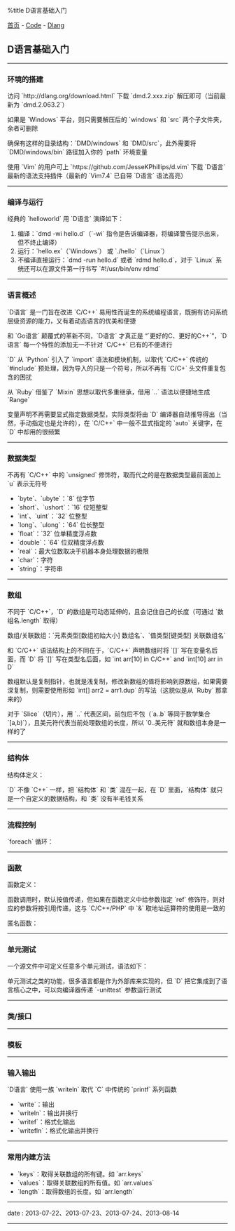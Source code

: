 %title D语言基础入门

[[../../index|首页]] - [[../index|Code]] - [[index|Dlang]]
==D语言基础入门==
----
===环境的搭建===

访问 `http://dlang.org/download.html` 下载 `dmd.2.xxx.zip` 解压即可（当前最新为 `dmd.2.063.2`）

如果是 `Windows` 平台，则只需要解压后的 `windows` 和 `src` 两个子文件夹，余者可删除

确保有这样的目录结构：`DMD/windows` 和 `DMD/src`，此外需要将 `DMD/windows/bin` 路径加入你的 `path` 环境变量

使用 `Vim` 的用户可上 `https://github.com/JesseKPhillips/d.vim` 下载 `D语言` 最新的语法支持插件（最新的 `Vim7.4` 已自带 `D语言` 语法高亮）
----
===编译与运行===

经典的 `helloworld` 用 `D语言` 演绎如下：
{{{class="brush: d"
import std.stdio;

void main ()
{
    writeln("hello, world");
}
}}}

# 编译：`dmd -wi hello.d`（`-wi` 指令是告诉编译器，将编译警告提示出来，但不终止编译）
# 运行：`hello.ex`（`Windows`） 或 `./hello`（`Linux`）
# 不编译直接运行：`dmd -run hello.d` 或者 `rdmd hello.d`，对于 `Linux` 系统还可以在源文件第一行书写 `#!/usr/bin/env rdmd`
----
===语言概述===

`D语言` 是一门旨在改进 `C/C++` 易用性而诞生的系统编程语言，既拥有访问系统层级资源的能力，又有着动态语言的优美和便捷

和 `Go语言` 颠覆式的革新不同，`D语言` 才真正是 “`更好的C、更好的C++`”，`D语言` 每一个特性的添加无一不针对 `C/C++` 已有的不便进行

`D` 从 `Python` 引入了 `import` 语法和模块机制，以取代 `C/C++` 传统的 `#include` 预处理，因为导入的只是一个符号，所以不再有 `C/C+` 头文件重复包含的困扰

从 `Ruby` 借鉴了 `Mixin` 思想以取代多重继承，借用 `..` 语法以便捷地生成 `Range`

变量声明不再需要显式指定数据类型，实际类型将由 `D` 编译器自动推导得出（当然，手动指定也是允许的），在 `C/C++` 中一般不显式指定的 `auto` 关键字，在 `D` 中却用的很频繁
----
===数据类型===

不再有 `C/C++` 中的 `unsigned` 修饰符，取而代之的是在数据类型最前面加上 `u` 表示无符号

* `byte`、`ubyte`：`8` 位字节
* `short`、`ushort`：`16` 位短整型
* `int`、`uint`：`32` 位整型
* `long`、`ulong`：`64` 位长整型
* `float`：`32` 位单精度浮点数
* `double`：`64` 位双精度浮点数
* `real`：最大位数取决于机器本身处理数据的极限
* `char`：字符
* `string`：字符串
----
===数组===

不同于 `C/C++`，`D` 的数组是可动态延伸的，且会记住自己的长度（可通过 `数组名.length` 取得）

数组/关联数组：`元素类型[数组初始大小] 数组名`、`值类型[键类型] 关联数组名`

和 `C/C++` 语法结构上的不同在于，`C/C++` 声明数组时将 `[]` 写在变量名后面，而 `D` 将 `[]` 写在类型名后面，如 `int arr[10] in C/C++` and `int[10] arr in D`

数组默认是复制指针，也就是浅复制，修改新数组的值将影响到原数组，如果需要深复制，则需要使用形如 `int[] arr2 = arr1.dup` 的写法（这貌似是从 `Ruby` 那拿来的）

对于 `Slice`（切片），用 `..` 代表区间，前包后不包（`a..b` 等同于数学集合 `[a,b)`），且美元符代表当前处理数组的长度，所以 `0..美元符` 就和数组本身是一样的了
----
===结构体===
结构体定义：
{{{class="brush: d"
struct 结构体名 {
    结构体内容
}
}}}

`D` 不像 `C++` 一样，把 `结构体` 和 `类` 混在一起，在 `D` 里面，`结构体` 就只是一个自定义的数据结构，和 `类` 没有半毛钱关系
----
===流程控制===

`foreach` 循环：
{{{class="brush: d"
foreach (循环变量; 目标数组) {
    循环体
}

foreach (循环下标, 循环变量; 目标数组) {
    循环体
}
}}}
----
===函数===

函数定义：
{{{class="brush: d"
返回值类型 函数名 (可选的类型声明) (参数表列)
{
    函数体
}
}}}

函数调用时，默认按值传递，但如果在函数定义中给参数指定 `ref` 修饰符，则对应的参数将按引用传递，这与 `C/C++/PHP` 中 `&` 取地址运算符的使用是一致的

匿名函数：
{{{class="brush: d"
(参数表列) { 函数体 }
}}}
----
===单元测试===

一个源文件中可定义任意多个单元测试，语法如下：
{{{class="brush: d"
unittest {
    测试语句
}
}}}

单元测试之类的功能，很多语言都是作为外部库来实现的，但 `D` 把它集成到了语言核心之中，可以向编译器传递 `-unittest` 参数运行测试
----
===类/接口===
----
===模板===
----
===输入输出===

`D语言` 使用一族 `writeln` 取代 `C` 中传统的 `printf` 系列函数
* `write`：输出
* `writeln`：输出并换行
* `writef`：格式化输出
* `writefln`：格式化输出并换行
----
===常用内建方法===

* `keys`：取得关联数组的所有键。如 `arr.keys`
* `values`：取得关联数组的所有值。如 `arr.values`
* `length`：取得数组的长度。如 `arr.length`
----
<red>date</red> : 2013-07-22、2013-07-23、2013-07-24、2013-08-14
----
